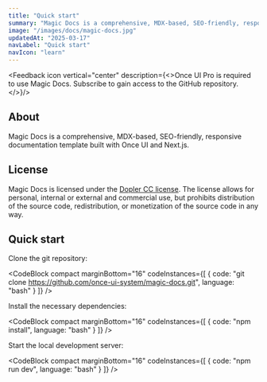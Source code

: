 ```yaml
---
title: "Quick start"
summary: "Magic Docs is a comprehensive, MDX-based, SEO-friendly, responsive documentation template built with Once UI and Next.js."
image: "/images/docs/magic-docs.jpg"
updatedAt: "2025-03-17"
navLabel: "Quick start"
navIcon: "learn"
---
```


<Feedback icon vertical="center" description={<>Once UI Pro is required to use Magic Docs. <SmartLink href="https://once-ui.com/pro">Subscribe</SmartLink> to gain access to the GitHub repository.</>}/>

## About

Magic Docs is a comprehensive, MDX-based, SEO-friendly, responsive documentation template built with Once UI and Next.js.

## License

Magic Docs is licensed under the [Dopler CC license](https://once-ui.com/products/magic-docs). The license allows for personal, internal or external and commercial use, but prohibits distribution of the source code, redistribution, or monetization of the source code in any way.

## Quick start

Clone the git repository:

<CodeBlock compact marginBottom="16" codeInstances={[
  {
    code: "git clone https://github.com/once-ui-system/magic-docs.git",
    language: "bash"
  }
]} />

Install the necessary dependencies:

<CodeBlock compact marginBottom="16" codeInstances={[
  {
    code: "npm install",
    language: "bash"
  }
]} />

Start the local development server:

<CodeBlock compact marginBottom="16" codeInstances={[
  {
    code: "npm run dev",
    language: "bash"
  }
]} />